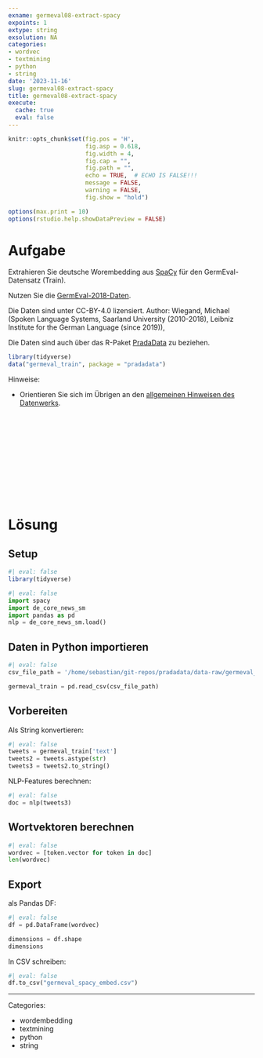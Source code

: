 ```yaml
---
exname: germeval08-extract-spacy
expoints: 1
extype: string
exsolution: NA
categories:
- wordvec
- textmining
- python
- string
date: '2023-11-16'
slug: germeval08-extract-spacy
title: germeval08-extract-spacy
execute:
  cache: true
  eval: false
---
```




```r
knitr::opts_chunk$set(fig.pos = 'H',
                      fig.asp = 0.618,
                      fig.width = 4,
                      fig.cap = "", 
                      fig.path = "",
                      echo = TRUE,  # ECHO IS FALSE!!!
                      message = FALSE,
                      warning = FALSE,
                      fig.show = "hold")

options(max.print = 10)
options(rstudio.help.showDataPreview = FALSE)
```



# Aufgabe

Extrahieren Sie deutsche Worembedding aus [SpaCy](https://spacy.io/) für den GermEval-Datensatz (Train).


Nutzen Sie die [GermEval-2018-Daten](https://heidata.uni-heidelberg.de/dataset.xhtml?persistentId=doi:10.11588/data/0B5VML).

Die Daten sind unter CC-BY-4.0 lizensiert. Author: Wiegand, Michael (Spoken Language Systems, Saarland University (2010-2018), Leibniz Institute for the German Language (since 2019)),

Die Daten sind auch über das R-Paket [PradaData](https://github.com/sebastiansauer/pradadata/tree/master/data-raw/GermEval-2018-Data-master) zu beziehen.


```r
library(tidyverse)
data("germeval_train", package = "pradadata")
```



Hinweise:

- Orientieren Sie sich im Übrigen an den [allgemeinen Hinweisen des Datenwerks](https://datenwerk.netlify.app/hinweise).





</br>
</br>
</br>
</br>
</br>
</br>
</br>
</br>
</br>
</br>

# Lösung


## Setup

```r
#| eval: false
library(tidyverse)
```


```python
#| eval: false
import spacy
import de_core_news_sm
import pandas as pd
nlp = de_core_news_sm.load()
```


## Daten in Python importieren

```python
#| eval: false
csv_file_path = '/home/sebastian/git-repos/pradadata/data-raw/germeval_train.csv'

germeval_train = pd.read_csv(csv_file_path)
```

## Vorbereiten

Als String konvertieren:

```python
#| eval: false
tweets = germeval_train['text']
tweets2 = tweets.astype(str)
tweets3 = tweets2.to_string()
```


NLP-Features berechnen:

```python
#| eval: false
doc = nlp(tweets3)
```


## Wortvektoren berechnen

```python
#| eval: false
wordvec = [token.vector for token in doc]
len(wordvec)
```

## Export

als Pandas DF:

```python
#| eval: false
df = pd.DataFrame(wordvec)

dimensions = df.shape
dimensions
```


In CSV schreiben:

```python
#| eval: false
df.to_csv("germeval_spacy_embed.csv")
```




---

Categories: 

- wordembedding
- textmining
- python
- string

